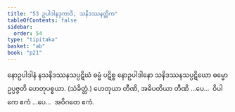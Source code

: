 ```yaml
---
title: "53 ဥပါဒါနဒုကာဒိ, သနိဒဿနတ္တိက"
tableOfContents: false
sidebar:
  order: 54
type: "tipitaka"
basket: "ab"
book: "p21"
---
```



<DynamicBreadcrumb />

<Division number="119" book="p21" e="ch" v="40" p="373">

<Paragraph number="309" book="p21">
နောဥပါဒါနံ နသနိဒဿနသပ္ပဋိဃံ ဓမ္မံ ပဋိစ္စ နောဥပါဒါနော သနိဒဿနသပ္ပဋိဃော ဓမ္မော ဥပ္ပဇ္ဇတိ ဟေတုပစ္စယာ. (သံခိတ္တံ.)
</Paragraph>

<Paragraph number="310" book="p21">
ဟေတုယာ တီဏိ, အဓိပတိယာ တီဏိ …ပေ…  ဝိပါကေ ဧကံ …ပေ…  အဝိဂတေ ဧကံ.
</Paragraph>
</Division>